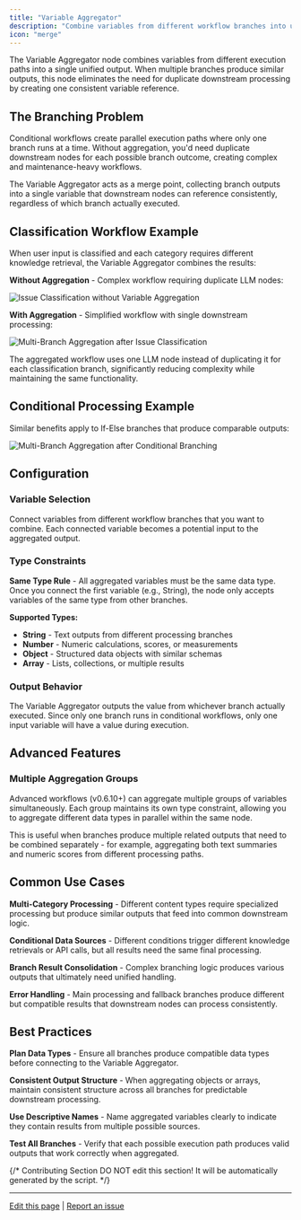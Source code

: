 ```yaml
---
title: "Variable Aggregator"
description: "Combine variables from different workflow branches into unified outputs"
icon: "merge"
---
```


The Variable Aggregator node combines variables from different execution paths into a single unified output. When multiple branches produce similar outputs, this node eliminates the need for duplicate downstream processing by creating one consistent variable reference.

## The Branching Problem

Conditional workflows create parallel execution paths where only one branch runs at a time. Without aggregation, you'd need duplicate downstream nodes for each possible branch outcome, creating complex and maintenance-heavy workflows.

The Variable Aggregator acts as a merge point, collecting branch outputs into a single variable that downstream nodes can reference consistently, regardless of which branch actually executed.

## Classification Workflow Example

When user input is classified and each category requires different knowledge retrieval, the Variable Aggregator combines the results:

**Without Aggregation** - Complex workflow requiring duplicate LLM nodes:

<Frame caption="Complex workflow without variable aggregation">
  <img src="https://assets-docs.dify.ai/dify-enterprise-mintlify/en/guides/workflow/node/7a7c91663c3799ce9d056b013d5df29c.png" alt="Issue Classification without Variable Aggregation" />
</Frame>

**With Aggregation** - Simplified workflow with single downstream processing:

<Frame caption="Simplified workflow using variable aggregation">
  <img src="https://assets-docs.dify.ai/dify-enterprise-mintlify/en/guides/workflow/node/2b1694936fdab4843f5edc3f2fd1e79a.png" alt="Multi-Branch Aggregation after Issue Classification" />
</Frame>

The aggregated workflow uses one LLM node instead of duplicating it for each classification branch, significantly reducing complexity while maintaining the same functionality.

## Conditional Processing Example

Similar benefits apply to If-Else branches that produce comparable outputs:

<Frame caption="Variable aggregation after conditional branching">
  <img src="https://assets-docs.dify.ai/dify-enterprise-mintlify/en/guides/workflow/node/ff0e5774a3eccc8a04c310ab9bae25e7.png" alt="Multi-Branch Aggregation after Conditional Branching" />
</Frame>

## Configuration

### Variable Selection

Connect variables from different workflow branches that you want to combine. Each connected variable becomes a potential input to the aggregated output.

### Type Constraints

**Same Type Rule** - All aggregated variables must be the same data type. Once you connect the first variable (e.g., String), the node only accepts variables of the same type from other branches.

**Supported Types:**
- **String** - Text outputs from different processing branches
- **Number** - Numeric calculations, scores, or measurements  
- **Object** - Structured data objects with similar schemas
- **Array** - Lists, collections, or multiple results

### Output Behavior

The Variable Aggregator outputs the value from whichever branch actually executed. Since only one branch runs in conditional workflows, only one input variable will have a value during execution.

## Advanced Features

### Multiple Aggregation Groups

Advanced workflows (v0.6.10+) can aggregate multiple groups of variables simultaneously. Each group maintains its own type constraint, allowing you to aggregate different data types in parallel within the same node.

This is useful when branches produce multiple related outputs that need to be combined separately - for example, aggregating both text summaries and numeric scores from different processing paths.

## Common Use Cases

**Multi-Category Processing** - Different content types require specialized processing but produce similar outputs that feed into common downstream logic.

**Conditional Data Sources** - Different conditions trigger different knowledge retrievals or API calls, but all results need the same final processing.

**Branch Result Consolidation** - Complex branching logic produces various outputs that ultimately need unified handling.

**Error Handling** - Main processing and fallback branches produce different but compatible results that downstream nodes can process consistently.

## Best Practices

**Plan Data Types** - Ensure all branches produce compatible data types before connecting to the Variable Aggregator.

**Consistent Output Structure** - When aggregating objects or arrays, maintain consistent structure across all branches for predictable downstream processing.

**Use Descriptive Names** - Name aggregated variables clearly to indicate they contain results from multiple possible sources.

**Test All Branches** - Verify that each possible execution path produces valid outputs that work correctly when aggregated.

{/*
Contributing Section
DO NOT edit this section!
It will be automatically generated by the script.
*/}

---

[Edit this page](https://github.com/langgenius/dify-docs/edit/main/en/documentation/pages/nodes/variable-aggregator.mdx) | [Report an issue](https://github.com/langgenius/dify-docs/issues/new?template=docs.yml)

